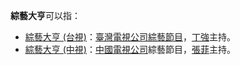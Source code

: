 '''綜藝大亨'''可以指：
*[[綜藝大亨_(台視)|綜藝大亨 (台視)]]：[[臺灣電視公司|臺灣電視公司]][[綜藝節目|綜藝節目]]，[[丁強|丁強]]主持。
*[[綜藝大亨_(中視)|綜藝大亨 (中視)]]：[[中國電視公司|中國電視公司]]綜藝節目，[[張菲|張菲]]主持。
{{disambig|Z綜|Cat=四字作品消歧義}}
